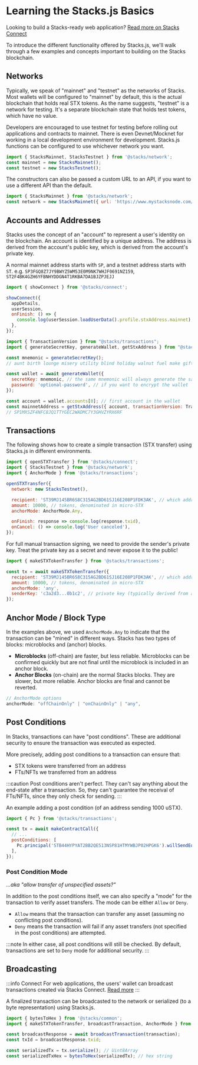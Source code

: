 
# Learning the Stacks.js Basics

<p class="p-3 rounded-lg bg-neutral-100 text-neutral-500 dark:bg-neutral-800 dark:text-neutral-400">Looking to build a Stacks-ready web application? <a class="text-neutral-600 hover:text-neutral-700 dark:text-neutral-300 dark:hover:text-neutral-200" href="/stacks.js/connect">Read more on Stacks Connect</a></p>

<div class="mb-16"></div>

To introduce the different functionality offered by Stacks.js, we'll walk through a few examples and concepts important to building on the Stacks blockchain.

## Networks

Typically, we speak of "mainnet" and "testnet" as the networks of Stacks. Most wallets will be configured to "mainnet" by default, this is the actual blockchain that holds real STX tokens.
As the name suggests, "testnet" is a network for testing.
It's a separate blockchain state that holds test tokens, which have no value.

Developers are encouraged to use testnet for testing before rolling out applications and contracts to mainnet.
There is even Devnet/Mocknet for working in a local development environment for development.
Stacks.js functions can be configured to use whichever network you want.

```js
import { StacksMainnet, StacksTestnet } from '@stacks/network';
const mainnet = new StacksMainnet();
const testnet = new StacksTestnet();
```

The constructors can also be passed a custom URL to an API, if you want to use a different API than the default.

```js
import { StacksMainnet } from '@stacks/network';
const network = new StacksMainnet({ url: 'https://www.mystacksnode.com/' });
```

## Accounts and Addresses

Stacks uses the concept of an "account" to represent a user's identity on the blockchain. An account is identified by a unique address. The address is derived from the account's public key, which is derived from the account's private key.

A normal mainnet address starts with `SP`, and a testnet address starts with `ST`.
e.g. `SP3FGQ8Z7JY9BWYZ5WM53E0M9NK7WHJF0691NZ159`, `ST2F4BK4GZH6YFBNHYDDGN4T1RKBA7DA1BJZPJEJJ`

<Tabs><TabItem value="connect" label="Using Connect">
```js
import { showConnect } from '@stacks/connect';

showConnect({
  appDetails,
  userSession,
  onFinish: () => {
    console.log(userSession.loadUserData().profile.stxAddress.mainnet);
  },
});
```
</TabItem><TabItem value="private" label="Using a mnemonic">
```js
import { TransactionVersion } from "@stacks/transactions";
import { generateSecretKey, generateWallet, getStxAddress } from "@stacks/wallet-sdk";

const mnemonic = generateSecretKey();
// aunt birth lounge misery utility blind holiday walnut fuel make gift parent gap picnic exact various express sphere family nerve oil drill engage youth

const wallet = await generateWallet({
  secretKey: mnemonic, // the same mnemonic will always generate the same wallet accounts
  password: 'optional-password', // if you want to encrypt the wallet
});

const account = wallet.accounts[0]; // first account in the wallet
const mainnetAddress = getStxAddress({ account, transactionVersion: TransactionVersion.Mainnet });
// SP1MXSZF4NFC8JQ1TTYGEC2WADMC7Y3GHVZYRX6RF
```
</TabItem></Tabs>

## Transactions

The following shows how to create a simple transaction (STX transfer) using Stacks.js in different environments.

<Tabs><TabItem value="connect" label="Using Connect">
```js
import { openSTXTransfer } from '@stacks/connect';
import { StacksTestnet } from '@stacks/network';
import { AnchorMode } from '@stacks/transactions';

openSTXTransfer({
  network: new StacksTestnet(),

  recipient: 'ST39MJ145BR6S8C315AG2BD61SJ16E208P1FDK3AK', // which address we are sending to
  amount: 10000, // tokens, denominated in micro-STX
  anchorMode: AnchorMode.Any,

  onFinish: response => console.log(response.txid),
  onCancel: () => console.log('User canceled'),
});
```
</TabItem><TabItem value="private" label="Using a private key">
For full manual transaction signing, we need to provide the sender's private key.
Treat the private key as a secret and never expose it to the public!

```js
import { makeSTXTokenTransfer } from '@stacks/transactions';

const tx = await makeSTXTokenTransfer({
  recipient: 'ST39MJ145BR6S8C315AG2BD61SJ16E208P1FDK3AK', // which address we are sending to
  amount: 10000, // tokens, denominated in micro-STX
  anchorMode: 'any',
  senderKey: 'c3a2d3...0b1c2', // private key (typically derived from a mnemonic)
});
```
</TabItem></Tabs>

## Anchor Mode / Block Type

In the examples above, we used `AnchorMode.Any` to indicate that the transaction can be "mined" in different ways.
Stacks has two types of blocks: microblocks and (anchor) blocks.

- **Microblocks** (off-chain) are faster, but less reliable. Microblocks can be confirmed quickly but are not final until the microblock is included in an anchor block.
- **Anchor Blocks** (on-chain) are the normal Stacks blocks. They are slower, but more reliable. Anchor blocks are final and cannot be reverted.

```js
// AnchorMode options
anchorMode: "offChainOnly" | "onChainOnly" | "any",
```

## Post Conditions

In Stacks, transactions can have "post conditions".
These are additional security to ensure the transaction was executed as expected.

More precisely, adding post conditions to a transaction can ensure that:

- STX tokens were transferred from an address
- FTs/NFTs we transferred from an address

:::caution
Post conditions aren't perfect. They can't say anything about the end-state after a transaction. So, they can't guarantee the receival of FTs/NFTs, since they only check for sending.
:::

An example adding a post condition (of an address sending 1000 uSTX).

```js
import { Pc } from '@stacks/transactions';

const tx = await makeContractCall({
  // ...
  postConditions: [
    Pc.principal('STB44HYPYAT2BB2QE513NSP81HTMYWBJP02HPGK6').willSendEq(1000).ustx(),
  ],
});
```

### Post Condition **Mode**

_...aka "allow transfer of unspecified assets?"_

In addition to the post conditions itself, we can also specify a "mode" for the transaction to verify asset transfers.
The mode can be either `Allow` or `Deny`.

- `Allow` means that the transaction can transfer any asset (assuming no conflicting post conditions).
- `Deny` means the transaction will fail if any asset transfers (not specified in the post conditions) are attempted.

:::note
In either case, all post conditions will still be checked.
By default, transactions are set to `Deny` mode for additional security.
:::

## Broadcasting

:::info Connect
For web applications, the users' wallet can broadcast transactions created via Stacks Connect.
[Read more](/stacks.js/connect)
:::

A finalized transaction can be broadcasted to the network or serialized (to a byte representation) using Stacks.js.

```js
import { bytesToHex } from '@stacks/common';
import { makeSTXTokenTransfer, broadcastTransaction, AnchorMode } from '@stacks/transactions';

const broadcastResponse = await broadcastTransaction(transaction);
const txId = broadcastResponse.txid;

const serializedTx = tx.serialize(); // Uint8Array
const serializedTxHex = bytesToHex(serializedTx); // hex string
```
